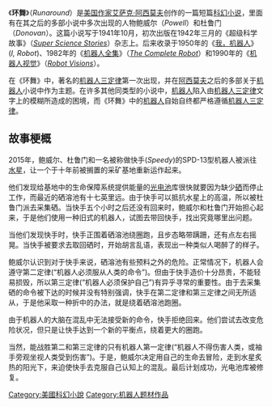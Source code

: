 {{Link style|time=2015-12-12T03:12:16+00:00}}
{{noteTA
|1=zh-hans:艾萨克·阿西莫夫;zh-hk:艾薩克·阿西莫夫;zh-tw:以撒·艾西莫夫;
|2=zh-hans:阿西莫夫;zh-hk:阿西莫夫;zh-tw:艾西莫夫;
|3=zh-hans:三定律;zh-hk:三定律;zh-tw:三大法則;
|4=zh-hans:罗比;zh-hk:羅比;zh-tw:小機;
|5=zh-hans:环舞;zh-hk:環舞;zh-tw:轉圈圈;
|6=zh-hans:推理;zh-hk:推理;zh-tw:理性;
|7=zh-hans:捉兔记;zh-hk:捉兔記;zh-tw:捉兔子;
|8=zh-hans:说假话的机器人;zh-hk:說假話的機械人;zh-tw:騙子！;
|9=zh-hans:捉拿机器人;zh-hk:捉拿機械人;zh-tw:消失無蹤;
|10=zh-hans:逃避;zh-hk:逃避;zh-tw:逃避！;
|11=zh-hans:证据;zh-hk:證據;zh-tw:證據;
|12=zh-hans:换个角度;zh-hk:換個角度;zh-tw:可避免的衝突;
}}
{{infobox Book | <!-- See [[Wikipedia:WikiProject_Novels|Wikipedia:WikiProject Novels]] or [[Wikipedia:WikiProject_Books|Wikipedia:WikiProject Books]] -->
| name          = 环舞
| title_orig    = ''[[:en:Runaround|Runaround]]''
| translator    = 
| image         = 
| image_caption = 
| author        = [[艾萨克·阿西莫夫|艾萨克·阿西莫夫]]
| illustrator   = 
| cover_artist  = 
| country       = [[美国|美国]]
| language      = [[英文|英文]]
| series        = [[机器人系列|机器人系列]]
| genre         = [[科幻小说|科幻小说]]
| publisher     = [[:en:Street_&_Smith|Street & Smith]]
| release_date  = 1942年三月
| english_release_date =
| media_type    = 印刷（[[:en:Hardcover|精装]]与[[:en:Paperback|平装]]）
| pages         = 
| isbn          = 
| preceded_by   = 
| followed_by   = 
}}

《'''环舞'''》（''Runaround''）是[[美国作家|美国作家]][[艾萨克·阿西莫夫|艾萨克·阿西莫夫]]创作的一篇短篇[[科幻小说|科幻小说]]，里面有在其之后的多部小说中多次出现的人物鲍威尔（''Powell''）和杜鲁门（''Donovan''）。这篇小说写于1941年10月，初次出版在1942年三月的《超级科学故事》（''[[:en:Super_Science_Stories|Super Science Stories]]''）杂志上。后来收录于1950年的《[[我，机器人|我，机器人]]》(''I, Robot'')、1982年的《[[机器人全集|机器人全集]]》（''[[:en:The_Complete_Robot|The Complete Robot]]''）和1990年的《[[机器人视觉|机器人视觉]]》（''[[:en:Robot_Visions|Robot Visions]]''）。

在《环舞》中，著名的[[机器人三定律|机器人三定律]]第一次出现，并在[[阿西莫夫|阿西莫夫]]之后的多部关于[[机器人|机器人]]小说中作为主题。在许多其他同类型的小说中，[[机器人|机器人]]陷入由[[机器人三定律|机器人三定律]]文字上的模糊所造成的困境，而《环舞》中的[[机器人|机器人]]自始自终都严格遵循[[机器人三定律|机器人三定律]]。

==故事梗概==

2015年，鲍威尔、杜鲁门和一名被称做快手(''Speedy'')的SPD-13型机器人被派往[[水星|水星]]，让一个于十年前被搁置的采矿基地重新运作起来。

他们发现给基地中的生命保障系统提供能量的[[光电池|光电池]]库很快就要因为缺少[[硒|硒]]而停止工作，而最近的硒溶池有十七英里远。由于快手可以抵抗水星上的高温，所以被杜鲁门派去采集硒。当快手五个小时之后还没有回来时，鲍威尔和杜鲁门开始担心起来，于是他们使用一种旧式的机器人，试图去带回快手，找出究竟哪里出问题。

当他们发现快手时，快手正围着硒溶池绕圈跑，且步态略带蹒跚，还有点左右摇晃。当快手被要求去取回硒时，开始胡言乱语，表现出一种类似人喝醉了的样子。

鲍威尔认识到对于快手来说，硒溶池有些预料之外的危险。正常情况下，机器人会遵守第二定律(“机器人必须服从人类的命令”)。但由于快手造价十分昂贵，不能轻易损毁，所以第三定律(“机器人必须保护自己”)有异乎寻常的重要性。由于去采集硒的命令被下达的时候并没有特别强调，快手在第二定律和第三定律之间无所适从，于是他采取一种折中的办法，就是绕着硒溶池跑圈。

由于机器人的大脑在混乱中无法接受新的命令，快手拒绝回来。他们尝试去改变危险状况，但只是让快手达到一个新的平衡点，绕着更大的圈跑。

当然，能战胜第二和第三定律的只有机器人第一定律(“机器人不得伤害人类，或袖手旁观坐视人类受到伤害”)。于是，鲍威尔决定用自己的生命去冒险，走到水星炙热的阳光下，来迫使快手去克服自己认知上的混乱。最后计划成功，光电池库被修复。




{{頁腳-我，機械人}}

[[Category:美國科幻小說|Category:美國科幻小說]]
[[Category:机器人题材作品|Category:机器人题材作品]]